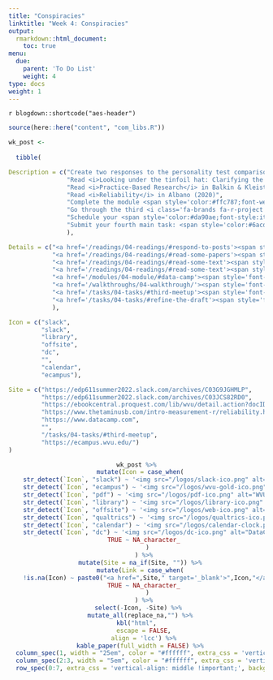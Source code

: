 ```yaml
---
title: "Conspiracies"
linktitle: "Week 4: Conspiracies"
output:
  rmarkdown::html_document:
    toc: true
menu:
  due:
    parent: 'To Do List'
    weight: 4
type: docs
weight: 1
---
```


`r blogdown::shortcode("aes-header")`

```r
source(here::here("content", "com_libs.R"))
```

```r

wk_post <- 
  
  tibble(

Description = c("Create two responses to the personality test comparisons and post on <a style='color:#ff8384;'>\\ #wk3-personality-tests</a>",
                "Read <i>Looking under the tinfoil hat: Clarifying the personological and psychopathological correlates of conspiracy beliefs</i> in Bowes, Costello, Ma & Lilienfeld (2021 and <i>Measuring belief in conspiracy theories: The generic conspiracist beliefs scale</i> in Brotherton, French & Pickering (2013), <i>On the measurement of conspiracy beliefs</i> in Enders & Smallpage (2018) and post on <a style='color:#ff8384;'>\\ #wk4-conspiracy</a>",
                "Read <i>Practice-Based Research</i> in Balkin & Kleist (2017)",
                "Read <i>Reliability</i> in Albano (2020)",
                "Complete the module <span style='color:#ffc787;font-weight:bold'><i>Introduction to Regression in R</i></span> </i></span> on <b>Data Camp</b>",
                "Go through the third <i class='fa-brands fa-r-project' style='font-size:16px;'></i> walkthrough on factoring",
                "Schedule your <span style='color:#da90ae;font-style:italic;'>fourth meeting</span> with the instructor you did not meet with.",
                "Submit your fourth main task: <span style='color:#6acda5;font-weight:bold'>Develop a Draft</span>"
                ),

Details = c("<a href='/readings/04-readings/#respond-to-posts'><span style='font-size: 25px; color: #89cff0;'><i class='fas fa-info-circle'></i></span></a>",
            "<a href='/readings/04-readings/#read-some-papers'><span style='font-size: 25px; color: #89cff0;'><i class='fas fa-info-circle'></i></span></a>",
            "<a href='/readings/04-readings/#read-some-text'><span style='font-size: 25px; color: #89cff0;'><i class='fas fa-info-circle'></i></span></a>",
            "<a href='/readings/04-readings/#read-some-text'><span style='font-size: 25px; color: #89cff0;'><i class='fas fa-info-circle'></i></span></a>",
            "<a href='/modules/04-module/#data-camp'><span style='font-size: 25px; color: #89cff0;'><i class='fas fa-info-circle'></i></span></a>",
            "<a href='/walkthroughs/04-walkthrough/'><span style='font-size: 25px; color: #89cff0;'><i class='fas fa-info-circle'></i></span></a>",
            "<a href='/tasks/04-tasks/#third-meetup'><span style='font-size: 25px; color: #89cff0;'><i class='fas fa-info-circle'></i></span></a>",
            "<a href='/tasks/04-tasks/#refine-the-draft'><span style='font-size: 25px; color: #89cff0;'><i class='fas fa-info-circle'></i></span></a>"
            ),

Icon = c("slack",
         "slack",
         "library",
         "offsite",
         "dc",
         "",
         "calendar",
         "ecampus"),

Site = c("https://edp611summer2022.slack.com/archives/C03G9JGHMLP",
         "https://edp611summer2022.slack.com/archives/C03JCS82RD0",
         "https://ebookcentral.proquest.com/lib/wvu/detail.action?docID=4722459",
         "https://www.thetaminusb.com/intro-measurement-r/reliability.html",
         "https://www.datacamp.com",
         "",
         "/tasks/04-tasks/#third-meetup",
         "https://ecampus.wvu.edu/")
)
```

<center>
```r
wk_post %>%
  mutate(Icon = case_when(
    str_detect(`Icon`, "slack") ~ '<img src="/logos/slack-ico.png" alt="Slack icon" width="25">',
    str_detect(`Icon`, "ecampus") ~ '<img src="/logos/wvu-gold-ico.png" alt="WVU icon" width="25">',
    str_detect(`Icon`, "pdf") ~ '<img src="/logos/pdf-ico.png" alt="WVU icon" width="30">',
    str_detect(`Icon`, "library") ~ '<img src="/logos/library-ico.png" alt="Library icon" width="25">',
    str_detect(`Icon`, "offsite") ~ '<img src="/logos/web-ico.png" alt="Web icon" width="26">',
    str_detect(`Icon`, "qualtrics") ~ '<img src="/logos/qualtrics-ico.png" alt="Qualtrics icon" width="29">',
    str_detect(`Icon`, "calendar") ~ '<img src="/logos/calendar-clock.png" alt="Calendar clock icon" width="27">',
    str_detect(`Icon`, "dc") ~ '<img src="/logos/dc-ico.png" alt="DataCamp icon" width="24">',
    TRUE ~ NA_character_
      )
    ) %>%
  mutate(Site = na_if(Site, "")) %>%
  mutate(Link = case_when(
    !is.na(Icon) ~ paste0("<a href=",Site," target='_blank'>",Icon,"</a>"),
    TRUE ~ NA_character_
      )
    ) %>%
  select(-Icon, -Site) %>% 
  mutate_all(replace_na,"") %>%
kbl("html",
    escape = FALSE,
    align = 'lcc') %>%
  kable_paper(full_width = FALSE) %>%
  column_spec(1, width = "25em", color = "#ffffff", extra_css = 'vertical-align: middle !important;') %>%
  column_spec(2:3, width = "5em", color = "#ffffff", extra_css = 'vertical-align: middle !important;') %>%
  row_spec(0:7, extra_css = 'vertical-align: middle !important;', background = "transparent", color = "#f7f7f7") 
```
</center>
